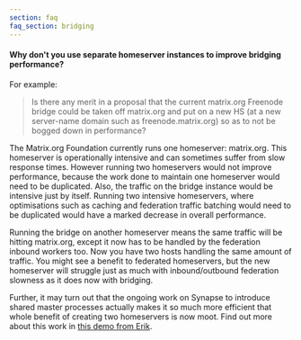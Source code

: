 ```yaml
---
section: faq
faq_section: bridging
---
```


#### Why don't you use separate homeserver instances to improve bridging performance?

For example:

> Is there any merit in a proposal that the current matrix.org Freenode bridge could be taken off matrix.org and put on a new HS (at a new server-name domain such as freenode.matrix.org) so as to not be bogged down in performance?

The Matrix.org Foundation currently runs one homeserver: matrix.org. This homeserver is operationally intensive and can sometimes suffer from slow response times. However running two homeservers would not improve performance, because the work done to maintain one homeserver would need to be duplicated. Also, the traffic on the bridge instance would be intensive just by itself. Running two intensive homeservers, where optimisations such as caching and federation traffic batching would need to be duplicated would have a marked decrease in overall performance.

Running the bridge on another homeserver means the same traffic will be hitting matrix.org, except it now has to be handled by the federation inbound workers too. Now you have two hosts handling the same amount of traffic. You might see a benefit to federated homeservers, but the new homeserver will struggle just as much with inbound/outbound federation slowness as it does now with bridging.

Further, it may turn out that the ongoing work on Synapse to introduce shared master processes actually makes it so much more efficient that whole benefit of creating two homeservers is now moot. Find out more about this work in [this demo from Erik](https://www.youtube.com/watch?v=IwOSQ9X4_I8&t=330s).
